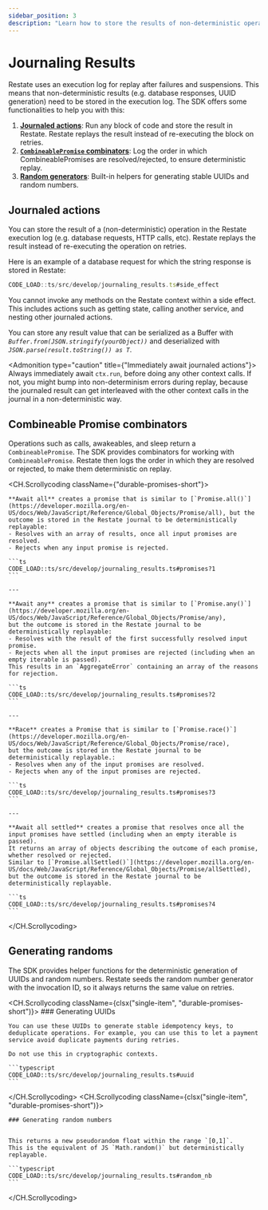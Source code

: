 ```yaml
---
sidebar_position: 3
description: "Learn how to store the results of non-deterministic operations."
---
```



# Journaling Results

Restate uses an execution log for replay after failures and suspensions.
This means that non-deterministic results (e.g. database responses, UUID generation) need to be stored in the execution log.
The SDK offers some functionalities to help you with this:
1. **[Journaled actions](/develop/ts/journaling-results#journaled-actions)**: Run any block of code and store the result in Restate. Restate replays the result instead of re-executing the block on retries.
2. **[`CombineablePromise` combinators](/develop/ts/journaling-results#combineable-promise-combinators)**: Log the order in which CombineablePromises are resolved/rejected, to ensure deterministic replay.
3. **[Random generators](/develop/ts/journaling-results#generating-randoms)**: Built-in helpers for generating stable UUIDs and random numbers.

## Journaled actions
You can store the result of a (non-deterministic) operation in the Restate execution log (e.g. database requests, HTTP calls, etc).
Restate replays the result instead of re-executing the operation on retries.

Here is an example of a database request for which the string response is stored in Restate:
```typescript
CODE_LOAD::ts/src/develop/journaling_results.ts#side_effect
```

You cannot invoke any methods on the Restate context within a side effect.
This includes actions such as getting state, calling another service, and nesting other journaled actions.

You can store any result value that can be serialized as a Buffer with _`Buffer.from(JSON.stringify(yourObject))`_ and deserialized with _`JSON.parse(result.toString()) as T`_.

<Admonition type="caution" title={"Immediately await journaled actions"}>
Always immediately await `ctx.run`, before doing any other context calls.
If not, you might bump into non-determinism errors during replay,
because the journaled result can get interleaved with the other context calls in the journal in a non-deterministic way.
</Admonition>


## Combineable Promise combinators
Operations such as calls, awakeables, and sleep return a `CombineablePromise`.
The SDK provides combinators for working with `CombineablePromise`.
Restate then logs the order in which they are resolved or rejected, to make them deterministic on replay.


<CH.Scrollycoding className={"durable-promises-short"}>

    **Await all** creates a promise that is similar to [`Promise.all()`](https://developer.mozilla.org/en-US/docs/Web/JavaScript/Reference/Global_Objects/Promise/all), but the outcome is stored in the Restate journal to be deterministically replayable:
    - Resolves with an array of results, once all input promises are resolved.
    - Rejects when any input promise is rejected.

    ```ts
    CODE_LOAD::ts/src/develop/journaling_results.ts#promises?1
    ```

    ---

    **Await any** creates a promise that is similar to [`Promise.any()`](https://developer.mozilla.org/en-US/docs/Web/JavaScript/Reference/Global_Objects/Promise/any),
    but the outcome is stored in the Restate journal to be deterministically replayable:
    - Resolves with the result of the first successfully resolved input promise.
    - Rejects when all the input promises are rejected (including when an empty iterable is passed).
    This results in an `AggregateError` containing an array of the reasons for rejection.

    ```ts
    CODE_LOAD::ts/src/develop/journaling_results.ts#promises?2
    ```

    ---

    **Race** creates a Promise that is similar to [`Promise.race()`](https://developer.mozilla.org/en-US/docs/Web/JavaScript/Reference/Global_Objects/Promise/race),
    but the outcome is stored in the Restate journal to be deterministically replayable.:
    - Resolves when any of the input promises are resolved.
    - Rejects when any of the input promises are rejected.

    ```ts
    CODE_LOAD::ts/src/develop/journaling_results.ts#promises?3
    ```

    ---

    **Await all settled** creates a promise that resolves once all the input promises have settled (including when an empty iterable is passed).
    It returns an array of objects describing the outcome of each promise, whether resolved or rejected.
    Similar to [`Promise.allSettled()`](https://developer.mozilla.org/en-US/docs/Web/JavaScript/Reference/Global_Objects/Promise/allSettled),
    but the outcome is stored in the Restate journal to be deterministically replayable.

    ```ts
    CODE_LOAD::ts/src/develop/journaling_results.ts#promises?4
    ```

</CH.Scrollycoding>

## Generating randoms
The SDK provides helper functions for the deterministic generation of UUIDs and random numbers. Restate seeds the random number generator with the invocation ID, so it always returns the same value on retries.

<CH.Scrollycoding className={clsx("single-item", "durable-promises-short")}>
    ### Generating UUIDs

    You can use these UUIDs to generate stable idempotency keys, to deduplicate operations. For example, you can use this to let a payment service avoid duplicate payments during retries.

    Do not use this in cryptographic contexts.

    ```typescript
    CODE_LOAD::ts/src/develop/journaling_results.ts#uuid
    ```

</CH.Scrollycoding>
<CH.Scrollycoding className={clsx("single-item", "durable-promises-short")}>

    ### Generating random numbers


    This returns a new pseudorandom float within the range `[0,1]`.
    This is the equivalent of JS `Math.random()` but deterministically replayable.

    ```typescript
    CODE_LOAD::ts/src/develop/journaling_results.ts#random_nb
    ```
</CH.Scrollycoding>
